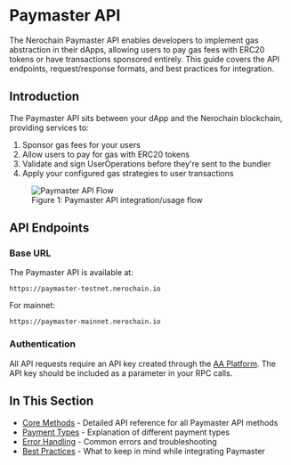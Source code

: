 
# Paymaster API

The Nerochain Paymaster API enables developers to implement gas abstraction in their dApps, allowing users to pay gas fees with ERC20 tokens or have transactions sponsored entirely. This guide covers the API endpoints, request/response formats, and best practices for integration.

## Introduction

The Paymaster API sits between your dApp and the Nerochain blockchain, providing services to:

1. Sponsor gas fees for your users
2. Allow users to pay for gas with ERC20 tokens
3. Validate and sign UserOperations before they're sent to the bundler
4. Apply your configured gas strategies to user transactions

<div className="mt-8 mb-8">
  <figure className="text-center">
    <img 
      src="/assets/aaPlatform/figure2.jpeg" 
      alt="Paymaster API Flow"
      className="mx-auto rounded-lg shadow-md"
    />
    <figcaption className="mt-2 text-sm italic text-gray-600">
      Figure 1: Paymaster API integration/usage flow
    </figcaption>
  </figure>
</div>

## API Endpoints

### Base URL

The Paymaster API is available at:

```
https://paymaster-testnet.nerochain.io
```

For mainnet:

```
https://paymaster-mainnet.nerochain.io
```

### Authentication

All API requests require an API key created through the [AA Platform](https://aa-platform.nerochain.io). The API key should be included as a parameter in your RPC calls.

## In This Section

- [Core Methods](./core-methods) - Detailed API reference for all Paymaster API methods
- [Payment Types](./payment-types) - Explanation of different payment types
- [Error Handling](./error-handling) - Common errors and troubleshooting
- [Best Practices](./best-practices) - What to keep in mind while integrating Paymaster

<PageFeedback path="/en/developer-tools/paymaster-api" /> 